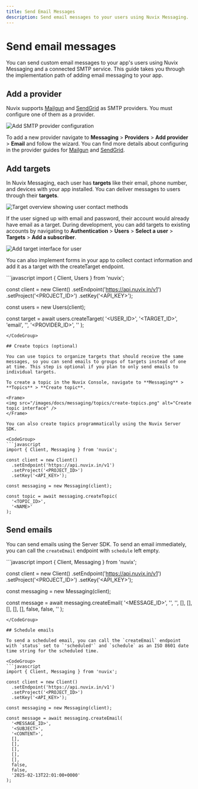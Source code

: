 ```yaml
---
title: Send Email Messages
description: Send email messages to your users using Nuvix Messaging.
---
```


# Send email messages

You can send custom email messages to your app's users using Nuvix Messaging and a connected SMTP service. This guide takes you through the implementation path of adding email messaging to your app.

## Add a provider

Nuvix supports [Mailgun](/products/messaging/mailgun) and [SendGrid](/products/messaging/sendgrid) as SMTP providers. You must configure one of them as a provider.

<Frame>
<img src="/images/docs/messaging/providers/mailgun/add-mailgun.png" alt="Add SMTP provider configuration" />
</Frame>

To add a new provider navigate to **Messaging** > **Providers** > **Add provider** > **Email** and follow the wizard. You can find more details about configuring in the provider guides for [Mailgun](/products/messaging/mailgun#configure-provider) and [SendGrid](/products/messaging/sendgrid#configure-provider).

## Add targets

In Nuvix Messaging, each user has **targets** like their email, phone number, and devices with your app installed. You can deliver messages to users through their **targets**.

<Frame>
<img src="/images/docs/messaging/targets/target-overview.png" alt="Target overview showing user contact methods" />
</Frame>

If the user signed up with email and password, their account would already have email as a target. During development, you can add targets to existing accounts by navigating to **Authentication** > **Users** > **Select a user** > **Targets** > **Add a subscriber**.

<Frame>
<img src="/images/docs/messaging/targets/add-targets.png" alt="Add target interface for user" />
</Frame>

You can also implement forms in your app to collect contact information and add it as a target with the createTarget endpoint.

<CodeGroup>
```javascript
import { Client, Users } from 'nuvix';

const client = new Client()
  .setEndpoint('https://api.nuvix.in/v1')
  .setProject('<PROJECT_ID>')
  .setKey('<API_KEY>');

const users = new Users(client);

const target = await users.createTarget(
  '<USER_ID>',
  '<TARGET_ID>',
  'email',
  '<IDENTIFIER>',
  '<PROVIDER_ID>',
  '<NAME>'
);
```
</CodeGroup>

## Create topics (optional)

You can use topics to organize targets that should receive the same messages, so you can send emails to groups of targets instead of one at time. This step is optional if you plan to only send emails to individual targets.

To create a topic in the Nuvix Console, navigate to **Messaging** > **Topics** > **Create topic**.

<Frame>
<img src="/images/docs/messaging/topics/create-topics.png" alt="Create topic interface" />
</Frame>

You can also create topics programmatically using the Nuvix Server SDK.

<CodeGroup>
```javascript
import { Client, Messaging } from 'nuvix';

const client = new Client()
  .setEndpoint('https://api.nuvix.in/v1')
  .setProject('<PROJECT_ID>')
  .setKey('<API_KEY>');

const messaging = new Messaging(client);

const topic = await messaging.createTopic(
  '<TOPIC_ID>',
  '<NAME>'
);
```
</CodeGroup>

## Send emails

You can send emails using the Server SDK. To send an email immediately, you can call the `createEmail` endpoint with `schedule` left empty.

<CodeGroup>
```javascript
import { Client, Messaging } from 'nuvix';

const client = new Client()
  .setEndpoint('https://api.nuvix.in/v1')
  .setProject('<PROJECT_ID>')
  .setKey('<API_KEY>');

const messaging = new Messaging(client);

const message = await messaging.createEmail(
  '<MESSAGE_ID>',
  '<SUBJECT>',
  '<CONTENT>',
  [],
  [],
  [],
  [],
  [],
  false,
  false,
  ''
);
```
</CodeGroup>

## Schedule emails

To send a scheduled email, you can call the `createEmail` endpoint with `status` set to `'scheduled'` and `schedule` as an ISO 8601 date time string for the scheduled time.

<CodeGroup>
```javascript
import { Client, Messaging } from 'nuvix';

const client = new Client()
  .setEndpoint('https://api.nuvix.in/v1')
  .setProject('<PROJECT_ID>')
  .setKey('<API_KEY>');

const messaging = new Messaging(client);

const message = await messaging.createEmail(
  '<MESSAGE_ID>',
  '<SUBJECT>',
  '<CONTENT>',
  [],
  [],
  [],
  [],
  [],
  false,
  false,
  '2025-02-13T22:01:00+0000'
);
```
</CodeGroup>